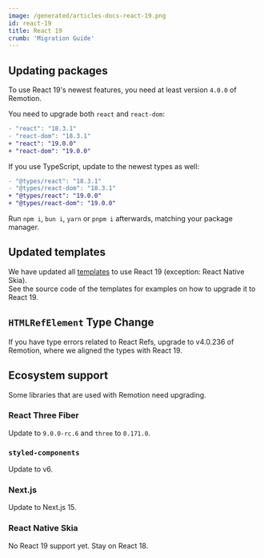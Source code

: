 ```yaml
---
image: /generated/articles-docs-react-19.png
id: react-19
title: React 19
crumb: 'Migration Guide'
---
```


## Updating packages

To use React 19's newest features, you need at least version `4.0.0` of Remotion.

You need to upgrade both `react` and `react-dom`:

```diff
- "react": "18.3.1"
- "react-dom": "18.3.1"
+ "react": "19.0.0"
+ "react-dom": "19.0.0"
```

If you use TypeScript, update to the newest types as well:

```diff
- "@types/react": "18.3.1"
- "@types/react-dom": "18.3.1"
+ "@types/react": "19.0.0"
+ "@types/react-dom": "19.0.0"
```

Run `npm i`, `bun i`, `yarn` or `pnpm i` afterwards, matching your package manager.

## Updated templates

We have updated all [templates](https://remotion.dev/templates) to use React 19 (exception: React Native Skia).  
See the source code of the templates for examples on how to upgrade it to React 19.

## `HTMLRefElement` Type Change

If you have type errors related to React Refs, upgrade to v4.0.236 of Remotion, where we aligned the types with React 19.

## Ecosystem support

Some libraries that are used with Remotion need upgrading.

### React Three Fiber

Update to `9.0.0-rc.6` and `three` to `0.171.0`.

### `styled-components`

Update to v6.

### Next.js

Update to Next.js 15.

### React Native Skia

No React 19 support yet. Stay on React 18.
